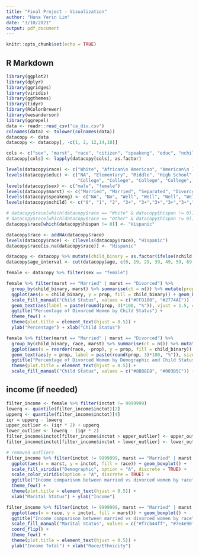 ---
title: "Final Project - Visualization"
author: "Hana Yerin Lim"
date: "3/10/2021"
output: pdf_document
---

```{r setup, include=FALSE}
knitr::opts_chunk$set(echo = TRUE)
```

## R Markdown

```{r}
library(ggplot2)
library(dplyr)
library(ggridges)
library(viridis)
library(ggthemes)
library(tidyr)
library(RColorBrewer)
library(wesanderson)
library(ggrepel)
data <- readr::read_csv("ca_div.csv")
colnames(data) <- tolower(colnames(data))
datacopy <- data
datacopy <- datacopy[, -c(1, 2, 12,14,18)]
```

```{r}
cols <- c("sex", "marst", "race", "citizen", "speakeng", "educ", "nchild")
datacopy[cols] <- lapply(datacopy[cols], as.factor)

levels(datacopy$race) <- c("White", "African\n American", "American\n Indian", "Asian/Pacific\n Islander", "Asian/Pacific\n Islander","Asian/Pacific\n Islander", "Other", "Multiracial", "Multiracial")
levels(datacopy$educ) <- c("NA", "Elementary", "Middle", "High School", "High School","High School","High School",
                           "College", "College", "College", "College", "Graduate")
levels(datacopy$sex) <- c("male", "female")
levels(datacopy$marst) <- c("Married", "Married", "Separated", "Divorced", "Widowed", "Single")
levels(datacopy$speakeng) <- c("NA", "No", "Well", "Well", "Well", "Well", "No")
levels(datacopy$nchild) <- c("0", "1", "2", "3+", "3+","3+","3+","3+","3+","3+")

# datacopy$race[which(datacopy$race == "White" & datacopy$hispan != 0)] <- "Hispanic"
# datacopy$race[which(datacopy$race == "Other" & datacopy$hispan != 0)] <- "Hispanic"
datacopy$race[which(datacopy$hispan != 0)] <- "Hispanic"

datacopy$race <- addNA(datacopy$race)
levels(datacopy$race) <- c(levels(datacopy$race), "Hispanic")
datacopy$race[is.na(datacopy$race)] <- "Hispanic"

datacopy <- datacopy %>% mutate(child_binary = as.factor(ifelse(nchild == 0, "No Child", "Has Child"))) 
datacopy$age_interval <- cut(datacopy$age, c(0, 19, 29, 39, 49, 59, 69, 79, 89, 99), labels = c("10s", "20s", "30s", "40s", "50s", "60s", "70s", "80s", "90s"), include.lowest = TRUE)

female <- datacopy %>% filter(sex == "female")
```

```{r}
female %>% filter(marst == "Married" | marst == "Divorced") %>% 
  group_by(child_binary, marst) %>% summarise(ct = n()) %>% mutate(prop = ct / sum(ct)) %>% filter(marst == "Divorced") %>% 
  ggplot(aes(x = child_binary, y = prop, fill = child_binary)) + geom_bar(stat = "identity", color = "white") + 
  scale_fill_manual("Child Status", values = c("#FFD100", "#2774AE")) + 
  geom_text(aes(label = paste(round(prop, 3)*100, "%")), vjust = 1.5, color = c("Black", "White"), fontface = 2) + 
  ggtitle("Percentage of Divorced Women by Child Status") +
  theme_few() +
  theme(plot.title = element_text(hjust = 0.5)) +
  ylab("Percentage") + xlab("Child Status")
```

```{r}
female %>% filter(marst == "Married" | marst == "Divorced") %>% 
  group_by(child_binary, race, marst) %>% summarise(ct = n()) %>% mutate(prop = ct / sum(ct))  %>%  filter(marst == "Divorced") %>% 
  ggplot(aes(x = reorder(race, -prop), y = prop, fill = child_binary)) + geom_bar(stat = "identity", color = "white", position = "dodge") + theme_few() +
  geom_text(aes(y = prop, label = paste(round(prop, 3)*100, "%")), size=3.3, position = position_dodge(width = 1), colour="black", vjust = -0.3) +
  ggtitle("Percentage of Divorced Women by Demographic and Child Status") + 
  theme(plot.title = element_text(hjust = 0.5)) + 
  scale_fill_manual("Child Status", values = c("#8BB8E8", "#003B5C")) + ylab("Percentage") + xlab("Race/Ethnicity")
```


## income (if needed) 
```{r}
filter_income <- female %>% filter(inctot != 9999999)
lowerq <- quantile(filter_income$inctot)[2]
upperq <- quantile(filter_income$inctot)[4]
iqr = upperq - lowerq
upper_outlier <- (iqr * 2) + upperq
lower_outlier <- lowerq - (iqr * 2)
filter_income$inctot[filter_income$inctot > upper_outlier] <- upper_outlier
filter_income$inctot[filter_income$inctot < lower_outlier] <- lower_outlier

# removed outliers 
filter_income %>% filter(inctot != 9999999, marst == "Married" | marst == "Divorced") %>%
  ggplot(aes(x = marst, y = inctot, fill = race)) + geom_boxplot() + 
  scale_fill_viridis("Demographic", option = "A", discrete = TRUE) +
  scale_color_viridis(option = "A", discrete = TRUE) + 
  ggtitle("Income comparison between married vs divorced women by race") +
  theme_few() + 
  theme(plot.title = element_text(hjust = 0.5)) +
  xlab("Marital Status") + ylab("Income")

filter_income %>% filter(inctot != 9999999, marst == "Married" | marst == "Divorced") %>%
  ggplot(aes(x = race, y = inctot, fill = marst)) + geom_boxplot() + 
  ggtitle("Income comparison between married vs divorced women by race") +
  scale_fill_manual("Marital Status", values = c("#f7cb44ff", "#7e4e90ff")) + 
  coord_flip() +
  theme_few() + 
  theme(plot.title = element_text(hjust = 0.5)) +
  ylab("Income Total") + xlab("Race/Ethnicity")
```

